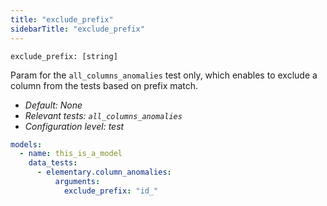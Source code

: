 ```yaml
---
title: "exclude_prefix"
sidebarTitle: "exclude_prefix"
---
```




<AiGenerateTest />

`exclude_prefix: [string]`

Param for the `all_columns_anomalies` test only, which enables to exclude a column from the tests based on prefix match.

- _Default: None_
- _Relevant tests: `all_columns_anomalies`_
- _Configuration level: test_

<RequestExample>

```yml test
models:
  - name: this_is_a_model
    data_tests:
      - elementary.column_anomalies:
          arguments:
            exclude_prefix: "id_"
```

</RequestExample>
